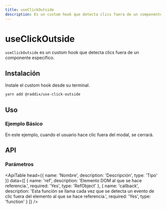```yaml
---
title: useClickOutside
description: Es un custom hook que detecta clics fuera de un componente específico
---
```


# useClickOutside

`useClickOutside` es un custom hook que detecta clics fuera de un componente específico.

## Instalación

Instale el custom hook desde su terminal.

```bash
yarn add @raddix/use-click-outside
```

## Uso

### Ejemplo Básico

En este ejemplo, cuando el usuario hace clic fuera del modal, se cerrará.

<CodeBlock folder='use-click-outside' file='example1.tsx' />

## API

### Parámetros

<ApiTable
  head={{
    name: 'Nombre',
    description: 'Descripción',
    type: 'Tipo'
  }}
  data={[
    {
      name: 'ref',
      description: 'Elemento DOM al que se hace referencia.',
      required: 'Yes',
      type: 'RefObject'
    },
    {
      name: 'callback',
      description:
        'Esta función se llama cada vez que se detecta un evento de clic fuera del elemento al que se hace referencia.',
      required: 'Yes',
      type: 'function'
    }
  ]}
/>
